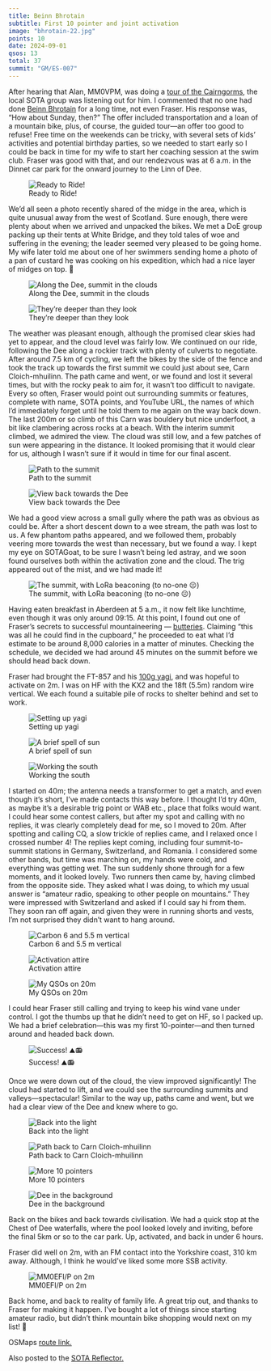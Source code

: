 ```yaml
---
title: Beinn Bhrotain
subtitle: First 10 pointer and joint activation
image: "bhrotain-22.jpg"
points: 10
date: 2024-09-01
qsos: 13
total: 37
summit: "GM/ES-007"
---
```


After hearing that Alan, MM0VPM, was doing a [tour of the Cairngorms](https://reflector.sota.org.uk/t/gm-es-002-003-and-007/36165), the local SOTA group was listening out for him. I commented that no one had done [Beinn Bhrotain](https://sotl.as/summits/GM/ES-007) for a long time, not even Fraser. His response was, "How about Sunday, then?" The offer included transportation and a loan of a mountain bike, plus, of course, the guided tour—an offer too good to refuse! Free time on the weekends can be tricky, with several sets of kids' activities and potential birthday parties, so we needed to start early so I could be back in time for my wife to start her coaching session at the swim club. Fraser was good with that, and our rendezvous was at 6 a.m. in the Dinnet car park for the onward journey to the Linn of Dee.

![Ready to Ride!](bhrotain-1.jpg)

We'd all seen a photo recently shared of the midge in the area, which is quite unusual away from the west of Scotland. Sure enough, there were plenty about when we arrived and unpacked the bikes. We met a DoE group packing up their tents at White Bridge, and they told tales of woe and suffering in the evening; the leader seemed very pleased to be going home. My wife later told me about one of her swimmers sending home a photo of a pan of custard he was cooking on his expedition, which had a nice layer of midges on top. 🤢

![Along the Dee, summit in the clouds](bhrotain-3.jpg)

![They're deeper than they look](bhrotain-24.jpg)

The weather was pleasant enough, although the promised clear skies had yet to appear, and the cloud level was fairly low. We continued on our ride, following the Dee along a rockier track with plenty of culverts to negotiate. After around 7.5 km of cycling, we left the bikes by the side of the fence and took the track up towards the first summit we could just about see, Carn Cloich-mhuilinn. The path came and went, or we found and lost it several times, but with the rocky peak to aim for, it wasn't too difficult to navigate. Every so often, Fraser would point out surrounding summits or features, complete with name, SOTA points, and YouTube URL, the names of which I'd immediately forget until he told them to me again on the way back down. The last 200m or so climb of this Carn was bouldery but nice underfoot, a bit like clambering across rocks at a beach. With the interim summit climbed, we admired the view. The cloud was still low, and a few patches of sun were appearing in the distance. It looked promising that it would clear for us, although I wasn't sure if it would in time for our final ascent.

![Path to the summit](bhrotain-21.jpg)

![View back towards the Dee](bhrotain-15.jpg)

We had a good view across a small gully where the path was as obvious as could be. After a short descent down to a wee stream, the path was lost to us. A few phantom paths appeared, and we followed them, probably veering more towards the west than necessary, but we found a way. I kept my eye on SOTAGoat, to be sure I wasn't being led astray, and we soon found ourselves both within the activation zone and the cloud. The trig appeared out of the mist, and we had made it!

![The summit, with LoRa beaconing (to no-one ☹️)](bhrotain-12.jpg)

Having eaten breakfast in Aberdeen at 5 a.m., it now felt like lunchtime, even though it was only around 09:15. At this point, I found out one of Fraser's secrets to successful mountaineering — [butteries](https://en.wikipedia.org/wiki/Buttery_(bread)). Claiming "this was all he could find in the cupboard," he proceeded to eat what I'd estimate to be around 8,000 calories in a matter of minutes. Checking the schedule, we decided we had around 45 minutes on the summit before we should head back down.

Fraser had brought the FT-857 and his [100g yagi](https://www.iz2uuf.net/wp/index.php/2013/04/06/100g-yagi/), and was hopeful to activate on 2m. I was on HF with the KX2 and the 18ft (5.5m) random wire vertical. We each found a suitable pile of rocks to shelter behind and set to work.

![Setting up yagi](bhrotain-5.jpg)

![A brief spell of sun](bhrotain-7.jpg)

![Working the south](bhrotain-13.jpg)

I started on 40m; the antenna needs a transformer to get a match, and even though it's short, I've made contacts this way before. I thought I'd try 40m, as maybe it's a desirable trig point or WAB etc., place that folks would want. I could hear some contest callers, but after my spot and calling with no replies, it was clearly completely dead for me, so I moved to 20m. After spotting and calling CQ, a slow trickle of replies came, and I relaxed once I crossed number 4! The replies kept coming, including four summit-to-summit stations in Germany, Switzerland, and Romania. I considered some other bands, but time was marching on, my hands were cold, and everything was getting wet. The sun suddenly shone through for a few moments, and it looked lovely. Two runners then came by, having climbed from the opposite side. They asked what I was doing, to which my usual answer is "amateur radio, speaking to other people on mountains." They were impressed with Switzerland and asked if I could say hi from them. They soon ran off again, and given they were in running shorts and vests, I'm not surprised they didn't want to hang around.

![Carbon 6 and 5.5 m vertical](bhrotain-11.jpg)

![Activation attire](bhrotain-9.jpg)

![My QSOs on 20m](gm5alx-20m.png)

I could hear Fraser still calling and trying to keep his wind vane under control. I got the thumbs up that he didn't need to get on HF, so I packed up. We had a brief celebration—this was my first 10-pointer—and then turned around and headed back down.

![Success! ⛰️📻](bhrotain-14.jpg)

Once we were down out of the cloud, the view improved significantly! The cloud had started to lift, and we could see the surrounding summits and valleys—spectacular! Similar to the way up, paths came and went, but we had a clear view of the Dee and knew where to go.

![Back into the light](bhrotain-17.jpg)

![Path back to Carn Cloich-mhuilinn](bhrotain-19.jpg)

![More 10 pointers](bhrotain-20.jpg)

![Dee in the background](bhrotain-25.jpg)

Back on the bikes and back towards civilisation. We had a quick stop at the Chest of Dee waterfalls, where the pool looked lovely and inviting, before the final 5km or so to the car park. Up, activated, and back in under 6 hours.

Fraser did well on 2m, with an FM contact into the Yorkshire coast, 310 km away. Although, I think he would've liked some more SSB activity.

![MM0EFI/P on 2m](mm0efi-2m.png)

Back home, and back to reality of family life. A great trip out, and thanks to Fraser for making it happen. I've bought a lot of things since starting amateur radio, but didn't think mountain bike shopping would next on my list! 🚵

OSMaps [route link.](https://explore.osmaps.com/route/23148061/gmes007-ben-bhrotain?lat=56.995974&lon=-3.651355&zoom=12.7686&style=Standard&type=2d)

Also posted to the [SOTA Reflector.](https://reflector.sota.org.uk/t/a-busy-beinn-bhrotain/36174)

